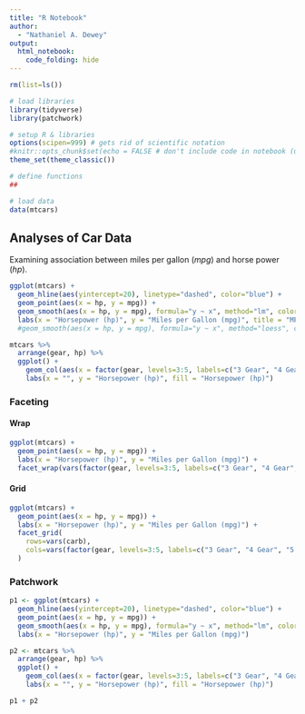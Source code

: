 ```yaml
---
title: "R Notebook"
author:
  - "Nathaniel A. Dewey"
output:
  html_notebook:
    code_folding: hide
---
```


```r
rm(list=ls())

# load libraries
library(tidyverse)
library(patchwork)

# setup R & libraries
options(scipen=999) # gets rid of scientific notation
#knitr::opts_chunk$set(echo = FALSE # don't include code in notebook (user can still download rmd file)
theme_set(theme_classic())

# define functions
##

# load data
data(mtcars)
```

## Analyses of Car Data

Examining association between miles per gallon (*mpg*) and horse power (*hp*).

```r
ggplot(mtcars) +
  geom_hline(aes(yintercept=20), linetype="dashed", color="blue") +
  geom_point(aes(x = hp, y = mpg)) +
  geom_smooth(aes(x = hp, y = mpg), formula="y ~ x", method="lm", color="red") +
  labs(x = "Horsepower (hp)", y = "Miles per Gallon (mpg)", title = "MPG vs. HP", subtitle="Subtitle", caption = "Note: Red line is a linear model.")
  #geom_smooth(aes(x = hp, y = mpg), formula="y ~ x", method="loess", color="purple")
```
 
```r
mtcars %>%
  arrange(gear, hp) %>%
  ggplot() +
    geom_col(aes(x = factor(gear, levels=3:5, labels=c("3 Gear", "4 Gear", "5 Gear")), y = hp, fill = hp), position=position_dodge2(width = 0.9, preserve = "single")) +
    labs(x = "", y = "Horsepower (hp)", fill = "Horsepower (hp)")
```
 
### Faceting

#### Wrap

```r
ggplot(mtcars) +
  geom_point(aes(x = hp, y = mpg)) +
  labs(x = "Horsepower (hp)", y = "Miles per Gallon (mpg)") +
  facet_wrap(vars(factor(gear, levels=3:5, labels=c("3 Gear", "4 Gear", "5 Gear"))))
```
#### Grid

```r
ggplot(mtcars) +
  geom_point(aes(x = hp, y = mpg)) +
  labs(x = "Horsepower (hp)", y = "Miles per Gallon (mpg)") +
  facet_grid(
    rows=vars(carb),
    cols=vars(factor(gear, levels=3:5, labels=c("3 Gear", "4 Gear", "5 Gear")))
  )
```

### Patchwork

```r
p1 <- ggplot(mtcars) +
  geom_hline(aes(yintercept=20), linetype="dashed", color="blue") +
  geom_point(aes(x = hp, y = mpg)) +
  geom_smooth(aes(x = hp, y = mpg), formula="y ~ x", method="lm", color="red") +
  labs(x = "Horsepower (hp)", y = "Miles per Gallon (mpg)")

p2 <- mtcars %>%
  arrange(gear, hp) %>%
  ggplot() +
    geom_col(aes(x = factor(gear, levels=3:5, labels=c("3 Gear", "4 Gear", "5 Gear")), y = hp, fill = hp), position=position_dodge2(width = 0.9, preserve = "single")) +
    labs(x = "", y = "Horsepower (hp)", fill = "Horsepower (hp)")

p1 + p2
```

